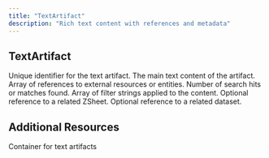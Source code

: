 ```yaml
---
title: "TextArtifact"
description: "Rich text content with references and metadata"
---
```


## TextArtifact

<ParamField path="artifactId" type="ID!" required>
  Unique identifier for the text artifact.
</ParamField>

<ParamField path="content" type="String!" required>
  The main text content of the artifact.
</ParamField>

<ParamField path="references" type="[Reference!]!" required>
  Array of references to external resources or entities.
</ParamField>

<ParamField path="hitCount" type="Int!" required>
  Number of search hits or matches found.
</ParamField>

<ParamField path="filterStrings" type="[String!]!" required>
  Array of filter strings applied to the content.
</ParamField>

<ParamField path="zsheetId" type="ID">
  Optional reference to a related ZSheet.
</ParamField>

<ParamField path="datasetId" type="ID">
  Optional reference to a related dataset.
</ParamField>

## Additional Resources

<CardGroup cols={2}>
  <Card title="DeltaElement Schema" icon="cube" href="/integrations/graphql-api/objects/delta-element">
    Container for text artifacts
  </Card>
</CardGroup>
